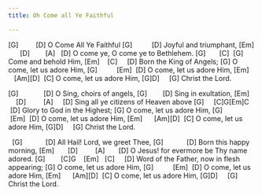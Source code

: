 ```yaml
---
title: Oh Come all Ye Faithful

---
```


 [G]         [D]
O Come All Ye Faithful
[G]          [D]
Joyful and triumphant,
 [Em]       [D]        [A]   [D]
O come ye, O come ye to Bethlehem.
[G]       [C]  [G]
Come and behold Him,
[Em]    [C]     [D]
Born the King of Angels;
 [G]
O come, let us adore Him,
 [G]          [Em]  [D]
O come, let us adore Him,
 [Em]      [Am][D]  [C]
O come, let us adore Him,
[G]D]     [G]
Christ the Lord.

 [G]             [D]
O Sing, choirs of angels,
[G]        [D]
Sing in exultation,
[Em]       [D]         [A]     [D]
Sing all ye citizens of Heaven above
[G]     [C]G[Em]C  [D]
Glory to God in the Highest;
 [G]
O come, let us adore Him,
 [G]          [Em]  [D]
O come, let us adore Him,
 [Em]      [Am][D]  [C]
O come, let us adore Him,
[G]D]     [G]
Christ the Lord.

   [G]            [D]
All Hail! Lord, we greet Thee,
[G]            [D]
Born this happy morning,
 [Em]       [D]         [A]       [D]
O Jesus! for evermore be Thy name adored.
[G]        [C]G    [Em]   [C]     [D]
Word of the Father, now in flesh appearing;
 [G]
O come, let us adore Him,
 [G]          [Em]  [D]
O come, let us adore Him,
 [Em]      [Am][D]  [C]
O come, let us adore Him,
[G]D]     [G]
Christ the Lord.

